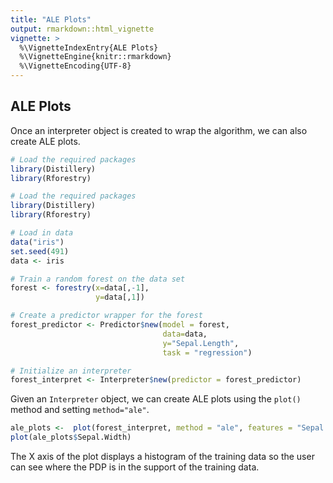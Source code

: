 ```yaml
---
title: "ALE Plots"
output: rmarkdown::html_vignette
vignette: >
  %\VignetteIndexEntry{ALE Plots}
  %\VignetteEngine{knitr::rmarkdown}
  %\VignetteEncoding{UTF-8}
---
```


## ALE Plots

Once an interpreter object is created to wrap the algorithm, we can also create ALE
plots.

```r
# Load the required packages
library(Distillery)
library(Rforestry)
```

```r
# Load the required packages
library(Distillery)
library(Rforestry)

# Load in data 
data("iris")
set.seed(491)
data <- iris

# Train a random forest on the data set
forest <- forestry(x=data[,-1],
                   y=data[,1])

# Create a predictor wrapper for the forest
forest_predictor <- Predictor$new(model = forest,
                                  data=data,
                                  y="Sepal.Length",
                                  task = "regression")

# Initialize an interpreter
forest_interpret <- Interpreter$new(predictor = forest_predictor)
```

Given an `Interpreter` object, we can create ALE plots using the `plot()` method 
and setting `method="ale"`.

```r
ale_plots <-  plot(forest_interpret, method = "ale", features = "Sepal.Width")
plot(ale_plots$Sepal.Width)
```

The X axis of the plot displays a histogram of the training data so the user can see where the PDP
is in the support of the training data.
